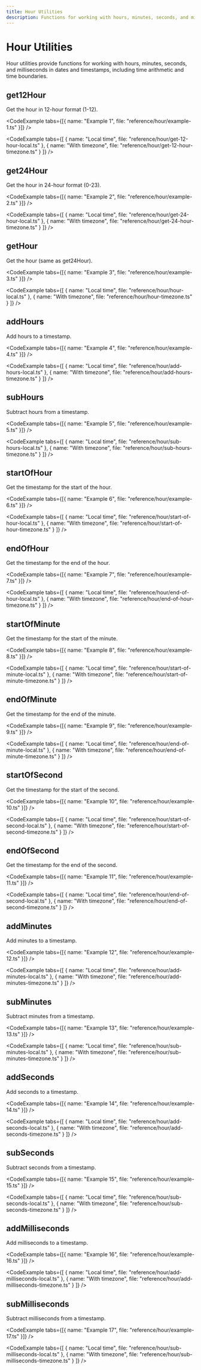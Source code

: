 ```yaml
---
title: Hour Utilities
description: Functions for working with hours, minutes, seconds, and milliseconds
---
```




# Hour Utilities

Hour utilities provide functions for working with hours, minutes, seconds, and milliseconds in dates and timestamps, including time arithmetic and time boundaries.

## get12Hour

Get the hour in 12-hour format (1-12).

<CodeExample tabs={[{ name: "Example 1", file: "reference/hour/example-1.ts" }]} />

<CodeExample tabs={[
  { name: "Local time", file: "reference/hour/get-12-hour-local.ts" },
  { name: "With timezone", file: "reference/hour/get-12-hour-timezone.ts" }
]} />

## get24Hour

Get the hour in 24-hour format (0-23).

<CodeExample tabs={[{ name: "Example 2", file: "reference/hour/example-2.ts" }]} />

<CodeExample tabs={[
  { name: "Local time", file: "reference/hour/get-24-hour-local.ts" },
  { name: "With timezone", file: "reference/hour/get-24-hour-timezone.ts" }
]} />

## getHour

Get the hour (same as get24Hour).

<CodeExample tabs={[{ name: "Example 3", file: "reference/hour/example-3.ts" }]} />

<CodeExample tabs={[
  { name: "Local time", file: "reference/hour/hour-local.ts" },
  { name: "With timezone", file: "reference/hour/hour-timezone.ts" }
]} />

## addHours

Add hours to a timestamp.

<CodeExample tabs={[{ name: "Example 4", file: "reference/hour/example-4.ts" }]} />

<CodeExample tabs={[
  { name: "Local time", file: "reference/hour/add-hours-local.ts" },
  { name: "With timezone", file: "reference/hour/add-hours-timezone.ts" }
]} />

## subHours

Subtract hours from a timestamp.

<CodeExample tabs={[{ name: "Example 5", file: "reference/hour/example-5.ts" }]} />

<CodeExample tabs={[
  { name: "Local time", file: "reference/hour/sub-hours-local.ts" },
  { name: "With timezone", file: "reference/hour/sub-hours-timezone.ts" }
]} />

## startOfHour

Get the timestamp for the start of the hour.

<CodeExample tabs={[{ name: "Example 6", file: "reference/hour/example-6.ts" }]} />

<CodeExample tabs={[
  { name: "Local time", file: "reference/hour/start-of-hour-local.ts" },
  { name: "With timezone", file: "reference/hour/start-of-hour-timezone.ts" }
]} />

## endOfHour

Get the timestamp for the end of the hour.

<CodeExample tabs={[{ name: "Example 7", file: "reference/hour/example-7.ts" }]} />

<CodeExample tabs={[
  { name: "Local time", file: "reference/hour/end-of-hour-local.ts" },
  { name: "With timezone", file: "reference/hour/end-of-hour-timezone.ts" }
]} />

## startOfMinute

Get the timestamp for the start of the minute.

<CodeExample tabs={[{ name: "Example 8", file: "reference/hour/example-8.ts" }]} />

<CodeExample tabs={[
  { name: "Local time", file: "reference/hour/start-of-minute-local.ts" },
  { name: "With timezone", file: "reference/hour/start-of-minute-timezone.ts" }
]} />

## endOfMinute

Get the timestamp for the end of the minute.

<CodeExample tabs={[{ name: "Example 9", file: "reference/hour/example-9.ts" }]} />

<CodeExample tabs={[
  { name: "Local time", file: "reference/hour/end-of-minute-local.ts" },
  { name: "With timezone", file: "reference/hour/end-of-minute-timezone.ts" }
]} />

## startOfSecond

Get the timestamp for the start of the second.

<CodeExample tabs={[{ name: "Example 10", file: "reference/hour/example-10.ts" }]} />

<CodeExample tabs={[
  { name: "Local time", file: "reference/hour/start-of-second-local.ts" },
  { name: "With timezone", file: "reference/hour/start-of-second-timezone.ts" }
]} />

## endOfSecond

Get the timestamp for the end of the second.

<CodeExample tabs={[{ name: "Example 11", file: "reference/hour/example-11.ts" }]} />

<CodeExample tabs={[
  { name: "Local time", file: "reference/hour/end-of-second-local.ts" },
  { name: "With timezone", file: "reference/hour/end-of-second-timezone.ts" }
]} />

## addMinutes

Add minutes to a timestamp.

<CodeExample tabs={[{ name: "Example 12", file: "reference/hour/example-12.ts" }]} />

<CodeExample tabs={[
  { name: "Local time", file: "reference/hour/add-minutes-local.ts" },
  { name: "With timezone", file: "reference/hour/add-minutes-timezone.ts" }
]} />

## subMinutes

Subtract minutes from a timestamp.

<CodeExample tabs={[{ name: "Example 13", file: "reference/hour/example-13.ts" }]} />

<CodeExample tabs={[
  { name: "Local time", file: "reference/hour/sub-minutes-local.ts" },
  { name: "With timezone", file: "reference/hour/sub-minutes-timezone.ts" }
]} />

## addSeconds

Add seconds to a timestamp.

<CodeExample tabs={[{ name: "Example 14", file: "reference/hour/example-14.ts" }]} />

<CodeExample tabs={[
  { name: "Local time", file: "reference/hour/add-seconds-local.ts" },
  { name: "With timezone", file: "reference/hour/add-seconds-timezone.ts" }
]} />

## subSeconds

Subtract seconds from a timestamp.

<CodeExample tabs={[{ name: "Example 15", file: "reference/hour/example-15.ts" }]} />

<CodeExample tabs={[
  { name: "Local time", file: "reference/hour/sub-seconds-local.ts" },
  { name: "With timezone", file: "reference/hour/sub-seconds-timezone.ts" }
]} />

## addMilliseconds

Add milliseconds to a timestamp.

<CodeExample tabs={[{ name: "Example 16", file: "reference/hour/example-16.ts" }]} />

<CodeExample tabs={[
  { name: "Local time", file: "reference/hour/add-milliseconds-local.ts" },
  { name: "With timezone", file: "reference/hour/add-milliseconds-timezone.ts" }
]} />

## subMilliseconds

Subtract milliseconds from a timestamp.

<CodeExample tabs={[{ name: "Example 17", file: "reference/hour/example-17.ts" }]} />

<CodeExample tabs={[
  { name: "Local time", file: "reference/hour/sub-milliseconds-local.ts" },
  { name: "With timezone", file: "reference/hour/sub-milliseconds-timezone.ts" }
]} /> 